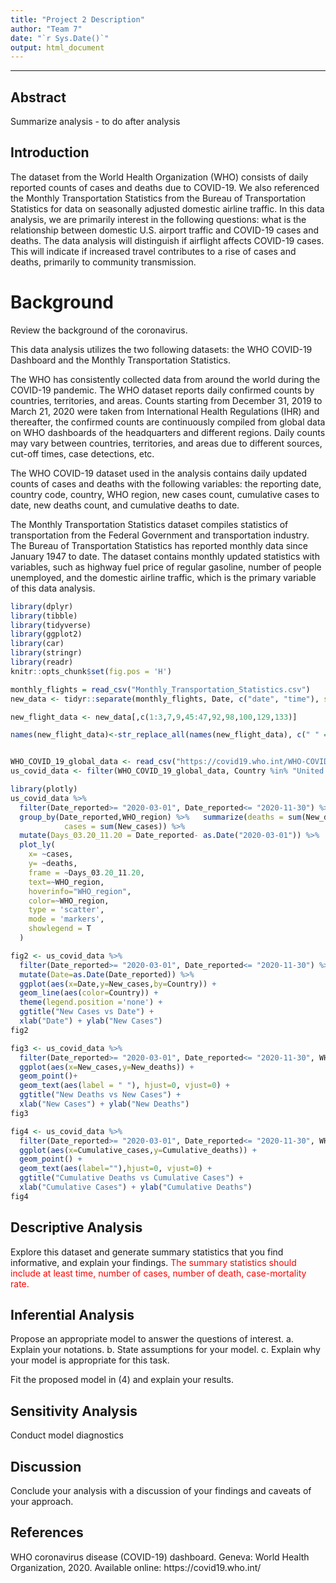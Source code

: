 ```yaml
---
title: "Project 2 Description"
author: "Team 7"
date: "`r Sys.Date()`"
output: html_document
---
```


***


## Abstract

Summarize analysis - to do after analysis


## Introduction

The dataset from the World Health Organization (WHO) consists of daily reported counts of cases and deaths due to COVID-19. We also referenced the Monthly Transportation Statistics from the Bureau of Transportation Statistics for data on seasonally adjusted domestic airline traffic. In this data analysis, we are primarily interest in the following questions: what is the relationship between domestic U.S. airport traffic and COVID-19 cases and deaths. The data analysis will distinguish if airflight affects COVID-19 cases. This will indicate if increased travel contributes to a rise of cases and deaths, primarily to community transmission.

# Background

Review the background of the coronavirus.

This data analysis utilizes the two following datasets: the WHO COVID-19 Dashboard and the Monthly Transportation Statistics. 

The WHO has consistently collected data from around the world during the COVID-19 pandemic. The WHO dataset reports daily confirmed counts by countries, territories, and areas. Counts starting from December 31, 2019 to March 21, 2020 were taken from International Health Regulations (IHR) and thereafter, the confirmed counts are continuously compiled from global data on WHO dashboards of the headquarters and different regions. Daily counts may vary between countries, territories, and areas due to different sources, cut-off times, case detections, etc.

The WHO COVID-19 dataset used in the analysis contains daily updated counts of cases and deaths with the following variables: the reporting date, country code, country, WHO region, new cases count, cumulative cases to date, new deaths count, and cumulative deaths to date.

The Monthly Transportation Statistics dataset compiles statistics of transportation from the Federal Government and transportation industry. The Bureau of Transportation Statistics has reported monthly data since January 1947 to date. The dataset contains monthly updated statistics with variables, such as highway fuel price of regular gasoline, number of people unemployed, and the domestic airline traffic, which is the primary variable of this data analysis.


```r
library(dplyr)
library(tibble)
library(tidyverse)
library(ggplot2)
library(car)
library(stringr)
library(readr)
knitr::opts_chunk$set(fig.pos = 'H')
```

```r
monthly_flights = read_csv("Monthly_Transportation_Statistics.csv") 
new_data <- tidyr::separate(monthly_flights, Date, c("date", "time"), sep = " ")

new_flight_data <- new_data[,c(1:3,7,9,45:47,92,98,100,129,133)]

names(new_flight_data)<-str_replace_all(names(new_flight_data), c(" " = "_"))


WHO_COVID_19_global_data <- read_csv("https://covid19.who.int/WHO-COVID-19-global-data.csv")
us_covid_data <- filter(WHO_COVID_19_global_data, Country %in% "United States of America") 
```

```r
library(plotly)
us_covid_data %>% 
  filter(Date_reported>= "2020-03-01", Date_reported<= "2020-11-30") %>% 
  group_by(Date_reported,WHO_region) %>%   summarize(deaths = sum(New_deaths),
            cases = sum(New_cases)) %>% 
  mutate(Days_03.20_11.20 = Date_reported- as.Date("2020-03-01")) %>%
  plot_ly(
    x= ~cases,
    y= ~deaths,
    frame = ~Days_03.20_11.20,
    text=~WHO_region,
    hoverinfo="WHO_region",
    color=~WHO_region,
    type = 'scatter',
    mode = 'markers',
    showlegend = T
  )
```

```r
fig2 <- us_covid_data %>% 
  filter(Date_reported>= "2020-03-01", Date_reported<= "2020-11-30") %>% 
  mutate(Date=as.Date(Date_reported)) %>%
  ggplot(aes(x=Date,y=New_cases,by=Country)) +
  geom_line(aes(color=Country)) +
  theme(legend.position ='none') +
  ggtitle("New Cases vs Date") +
  xlab("Date") + ylab("New Cases")
fig2   
```

```r
fig3 <- us_covid_data %>% 
  filter(Date_reported>= "2020-03-01", Date_reported<= "2020-11-30", WHO_region=="AMRO") %>% 
  ggplot(aes(x=New_cases,y=New_deaths)) +
  geom_point()+
  geom_text(aes(label = " "), hjust=0, vjust=0) +
  ggtitle("New Deaths vs New Cases") +
  xlab("New Cases") + ylab("New Deaths")
fig3
```

```r
fig4 <- us_covid_data %>% 
  filter(Date_reported>= "2020-03-01", Date_reported<= "2020-11-30", WHO_region=="AMRO") %>% 
  ggplot(aes(x=Cumulative_cases,y=Cumulative_deaths)) +
  geom_point() +
  geom_text(aes(label=""),hjust=0, vjust=0) +
  ggtitle("Cumulative Deaths vs Cumulative Cases") +
  xlab("Cumulative Cases") + ylab("Cumulative Deaths")
fig4
```


## Descriptive Analysis

Explore this dataset and generate summary statistics that you find informative, and explain your findings. <span style="color:red"> The summary statistics should include at least time, number of cases, number of death, case-mortality rate.</span>


## Inferential Analysis 

Propose an appropriate model to answer the questions of interest. 
a. Explain your notations. 
b. State assumptions for your model. 
c. Explain why your model is appropriate for this task. 

Fit the proposed model in (4) and explain your results.

## Sensitivity Analysis

Conduct model diagnostics

## Discussion

Conclude your analysis with a discussion of your findings and caveats of your approach.

## References

WHO coronavirus disease (COVID-19) dashboard. Geneva: World Health Organization, 2020. Available online: https://covid19.who.int/ 




